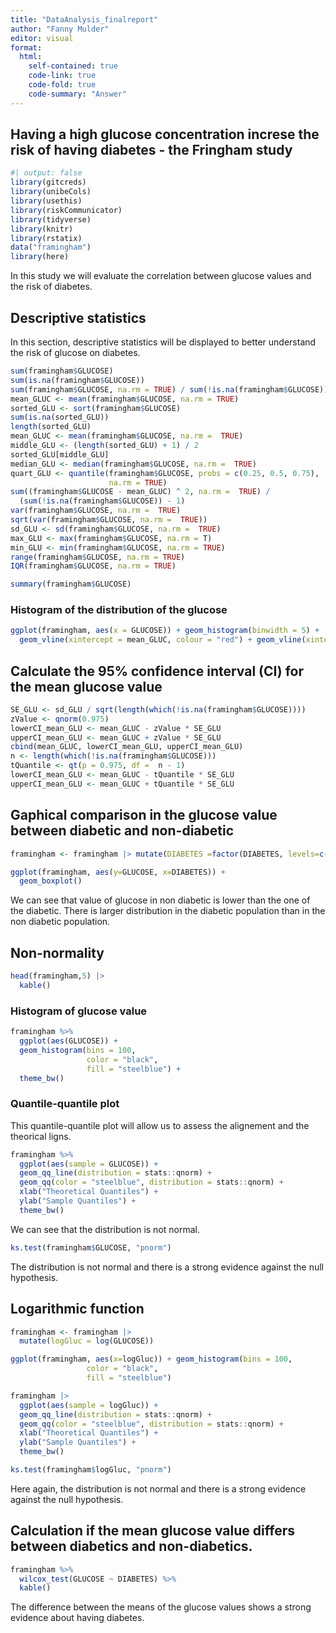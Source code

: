 ```yaml
---
title: "DataAnalysis_finalreport"
author: "Fanny Mulder"
editor: visual
format: 
  html:
    self-contained: true
    code-link: true
    code-fold: true
    code-summary: "Answer"
---
```


## Having a high glucose concentration increse the risk of having diabetes - the Fringham study

```r
#| output: false  
library(gitcreds)
library(unibeCols)
library(usethis)
library(riskCommunicator)
library(tidyverse)
library(knitr)
library(rstatix)
data("framingham")
library(here)
```

In this study we will evaluate the correlation between glucose values and the risk of diabetes.

## Descriptive statistics

In this section, descriptive statistics will be displayed to better understand the risk of glucose on diabetes.

```r
sum(framingham$GLUCOSE)
sum(is.na(framingham$GLUCOSE))
sum(framingham$GLUCOSE, na.rm = TRUE) / sum(!is.na(framingham$GLUCOSE))
mean_GLUC <- mean(framingham$GLUCOSE, na.rm = TRUE)
sorted_GLU <- sort(framingham$GLUCOSE)
sum(is.na(sorted_GLU))
length(sorted_GLU)
mean_GLUC <- mean(framingham$GLUCOSE, na.rm =  TRUE)
middle_GLU <- (length(sorted_GLU) + 1) / 2
sorted_GLU[middle_GLU]
median_GLU <- median(framingham$GLUCOSE, na.rm =  TRUE) 
quart_GLU <- quantile(framingham$GLUCOSE, probs = c(0.25, 0.5, 0.75),
                      na.rm = TRUE)
sum((framingham$GLUCOSE - mean_GLUC) ^ 2, na.rm =  TRUE) / 
  (sum(!is.na(framingham$GLUCOSE)) - 1)
var(framingham$GLUCOSE, na.rm =  TRUE) 
sqrt(var(framingham$GLUCOSE, na.rm =  TRUE))
sd_GLU <- sd(framingham$GLUCOSE, na.rm =  TRUE) 
max_GLU <- max(framingham$GLUCOSE, na.rm = T)
min_GLU <- min(framingham$GLUCOSE, na.rm = TRUE)
range(framingham$GLUCOSE, na.rm = TRUE)
IQR(framingham$GLUCOSE, na.rm = TRUE) 
```

```r
summary(framingham$GLUCOSE)
```







### Histogram of the distribution of the glucose 
```r
ggplot(framingham, aes(x = GLUCOSE)) + geom_histogram(binwidth = 5) +
  geom_vline(xintercept = mean_GLUC, colour = "red") + geom_vline(xintercept = median_GLU, colour = "blue")
```

## Calculate the 95% confidence interval (CI) for the mean glucose value

```r
SE_GLU <- sd_GLU / sqrt(length(which(!is.na(framingham$GLUCOSE))))
zValue <- qnorm(0.975)                        
lowerCI_mean_GLU <- mean_GLUC - zValue * SE_GLU
upperCI_mean_GLU <- mean_GLUC + zValue * SE_GLU
cbind(mean_GLUC, lowerCI_mean_GLU, upperCI_mean_GLU)                               
n <- length(which(!is.na(framingham$GLUCOSE)))
tQuantile <- qt(p = 0.975, df =  n - 1)
lowerCI_mean_GLU <- mean_GLUC - tQuantile * SE_GLU
upperCI_mean_GLU <- mean_GLUC + tQuantile * SE_GLU
```

## Gaphical comparison in the glucose value between diabetic and non-diabetic
```r
framingham <- framingham |> mutate(DIABETES =factor(DIABETES, levels=c(0,1),labels=c("non diabetic","diabetic")))

ggplot(framingham, aes(y=GLUCOSE, x=DIABETES)) + 
  geom_boxplot()
```
We can see that value of glucose in non diabetic is lower than the one of the diabetic. There is larger distribution in the diabetic population than in the non diabetic population. 

## Non-normality 

```r
head(framingham,5) |>
  kable()
```

### Histogram of glucose value 
```r
framingham %>%
  ggplot(aes(GLUCOSE)) +
  geom_histogram(bins = 100,
                 color = "black",
                 fill = "steelblue") +
  theme_bw()
```

### Quantile-quantile plot
This quantile-quantile plot will allow us to assess the alignement and the theorical ligns. 

```r
framingham %>%
  ggplot(aes(sample = GLUCOSE)) + 
  geom_qq_line(distribution = stats::qnorm) +
  geom_qq(color = "steelblue", distribution = stats::qnorm) + 
  xlab("Theoretical Quantiles") +
  ylab("Sample Quantiles") +
  theme_bw()
```

We can see that the distribution is not normal.

```r
ks.test(framingham$GLUCOSE, "pnorm")
```

The distribution is not normal and there is a strong evidence against the null hypothesis. 

## Logarithmic function 

```r
framingham <- framingham |> 
  mutate(logGluc = log(GLUCOSE))

ggplot(framingham, aes(x=logGluc)) + geom_histogram(bins = 100,
                 color = "black",
                 fill = "steelblue")
```

```r
framingham |>
  ggplot(aes(sample = logGluc)) + 
  geom_qq_line(distribution = stats::qnorm) +
  geom_qq(color = "steelblue", distribution = stats::qnorm) + 
  xlab("Theoretical Quantiles") +
  ylab("Sample Quantiles") +
  theme_bw()
```

```r
ks.test(framingham$logGluc, "pnorm")
```
Here again, the distribution is not normal and there is a strong evidence against the null hypothesis.

## Calculation if the mean glucose value differs between diabetics and non-diabetics.

```r
framingham %>%
  wilcox_test(GLUCOSE ~ DIABETES) %>%
  kable()
```

The difference between the means of the glucose values shows a strong evidence about having diabetes. 
